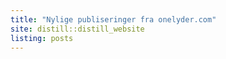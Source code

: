 ```yaml
---
title: "Nylige publiseringer fra onelyder.com"
site: distill::distill_website
listing: posts
---
```

